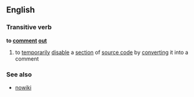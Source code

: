 ==English==
===Transitive verb===
'''to [[comment]] [[out]]'''
#{{computing}} to [[temporarily]] [[disable]] a [[section]] of [[source code]] by [[converting]] it into a comment
===See also===
*[[nowiki]]